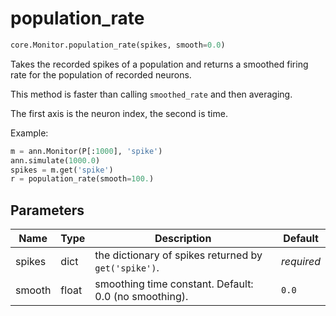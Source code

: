 # population_rate { #ANNarchy.core.Monitor.population_rate }

```python
core.Monitor.population_rate(spikes, smooth=0.0)
```

Takes the recorded spikes of a population and returns a smoothed firing rate for the population of recorded neurons.

This method is faster than calling ``smoothed_rate`` and then averaging.

The first axis is the neuron index, the second is time.

Example:

```python
m = ann.Monitor(P[:1000], 'spike')
ann.simulate(1000.0)
spikes = m.get('spike')
r = population_rate(smooth=100.)
```

## Parameters {.doc-section .doc-section-parameters}

| Name   | Type   | Description                                            | Default    |
|--------|--------|--------------------------------------------------------|------------|
| spikes | dict   | the dictionary of spikes returned by ``get('spike')``. | _required_ |
| smooth | float  | smoothing time constant. Default: 0.0 (no smoothing).  | `0.0`      |